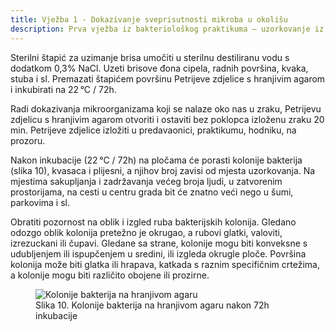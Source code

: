 ```yaml
---
title: Vježba 1 - Dokazivanje sveprisutnosti mikroba u okolišu
description: Prva vježba iz bakteriološkog praktikuma – uzorkovanje iz okoliša i zraka, inkubacija i promatranje kolonija
---
```




Sterilni štapić za uzimanje brisa umočiti u sterilnu destiliranu vodu s dodatkom 0,3% NaCl. Uzeti brisove đona cipela, radnih površina, kvaka, stuba i sl. Premazati štapićem površinu Petrijeve zdjelice s hranjivim agarom i inkubirati na 22 °C / 72h.

Radi dokazivanja mikroorganizama koji se nalaze oko nas u zraku, Petrijevu zdjelicu s hranjivim agarom otvoriti i ostaviti bez poklopca izloženu zraku 20 min. Petrijeve zdjelice izložiti u predavaonici, praktikumu, hodniku, na prozoru.

Nakon inkubacije (22 °C / 72h) na pločama će porasti kolonije bakterija (slika 10), kvasaca i plijesni, a njihov broj zavisi od mjesta uzorkovanja. Na mjestima sakupljanja i zadržavanja većeg broja ljudi, u zatvorenim prostorijama, na cesti u centru grada bit će znatno veći nego u šumi, parkovima i sl.

Obratiti pozornost na oblik i izgled ruba bakterijskih kolonija. Gledano odozgo oblik kolonija pretežno je okrugao, a rubovi glatki, valoviti, izrezuckani ili čupavi. Gledane sa strane, kolonije mogu biti konveksne s udubljenjem ili ispupčenjem u sredini, ili izgleda okrugle ploče. Površina kolonija može biti glatka ili hrapava, katkada s raznim specifičnim crtežima, a kolonije mogu biti različito obojene ili prozirne.

<figure style={{ textAlign: 'center' }}>
  <img src="/images/slika10.jpg" alt="Kolonije bakterija na hranjivom agaru" style={{ maxWidth: '400px', margin: '1rem auto' }} />
  <figcaption style={{ fontSize: '0.9rem', color: '#555' }}>
    Slika 10. Kolonije bakterija na hranjivom agaru nakon 72h inkubacije
  </figcaption>
</figure>
